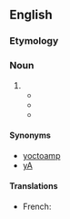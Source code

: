 {{also|yoctoampère|yocto-ampere}}
==English==

===Etymology===
{{prefix|en|yocto|ampere}}

===Noun===
{{en-noun}}

# {{SI-unit|en|yocto|ampere|electrical current}}
#* {{quote-journal|en|year=2012|work=19th International Workshop on Active-Matrix Flatpanel Displays and Devices (AM-FPD)|title=Theoretical examination on a significantly low off-state current of a transistor using crystalline In-Ga-Zn-oxidelang=en |author=Masakazu Murakami, Kiyoshi Kato, Ko Inada, Takanori Matsuzaki, Yasuyuki Takahashi, Shunpei Yamazaki
|volume=|number=|passage=However, in the IGZO-FET, heavy holes strongly suppress tunneling current, and at most '''yoctoampere''' off-state current is estimated which is dominated by thermally excited holes.}}
#* {{quote-journal|en |year=2016|work=The Japan Society of Applied Physics|title=Properties of c-axis-aligned crystalline indium–gallium–zinc oxide field-effect transistors fabricated through a tapered-trench gate process|author=Yoshinobu Asami, Motomu Kurata, Yutaka Okazaki, Eiji Higa, Daisuke Matsubayashi, Satoru Okamoto, Shinya Sasagawa, Tomoaki Moriwaka, Tetsuya Kakehata, Yuto Yakubo|volume=55|number=4S|passage=First, they are known to show an off-state current on the order of '''yoctoampere''' per micron (10<sup>−24</sup> A/µm) at room temperature (RT).}}
#* {{quote-book|en |year=2018 |title=Semiconductor device including refresh circuit for memory cell (UA Patent 9,922,692)|author=Jun Koyama|page=|ISBN=|passage=For example, the off-state current per micrometer of the channel width at 85° C. is less than or equal to 100 yA (1 yA ('''yoctoampere''') is 1×10<sup>−24</sup> A).}}

====Synonyms====
* [[yoctoamp]]
* [[yA]]

====Translations====
{{trans-top|unit of electrical current}}
* French: {{t+|fr|yoctoampère|m}}
{{trans-mid}}
{{trans-bottom}}